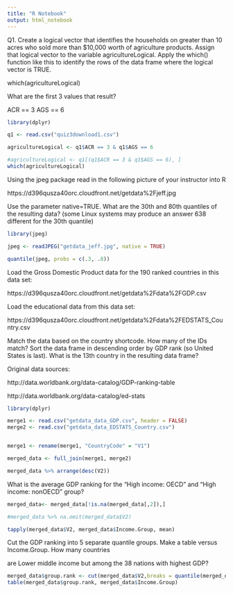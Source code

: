 ```yaml
---
title: "R Notebook"
output: html_notebook
---
```



Q1. 
Create a logical vector that identifies the households on greater than 10 acres who sold more than $10,000 worth of agriculture products. Assign that logical vector to the variable agricultureLogical. Apply the which() function like this to identify the rows of the data frame where the logical vector is TRUE. 

 which(agricultureLogical) 

What are the first 3 values that result?

ACR == 3
AGS == 6
```r
library(dplyr)

q1 <- read.csv("quiz3download1.csv")

agricultureLogical <- q1$ACR == 3 & q1$AGS == 6

#agricultureLogical <- q1[(q1$ACR == 3 & q1$AGS == 6), ]
which(agricultureLogical)


```


Using the jpeg package read in the following picture of your instructor into R

 https://d396qusza40orc.cloudfront.net/getdata%2Fjeff.jpg 

Use the parameter native=TRUE. What are the 30th and 80th quantiles of the resulting data? (some Linux systems may produce an answer 638 different for the 30th quantile)

```r
library(jpeg)

jpeg <- readJPEG("getdata_jeff.jpg", native = TRUE)

quantile(jpeg, probs = c(.3, .8))

```


Load the Gross Domestic Product data for the 190 ranked countries in this data set:

 https://d396qusza40orc.cloudfront.net/getdata%2Fdata%2FGDP.csv 

Load the educational data from this data set:

https://d396qusza40orc.cloudfront.net/getdata%2Fdata%2FEDSTATS_Country.csv

Match the data based on the country shortcode. How many of the IDs match? Sort the data frame in descending order by GDP rank (so United States is last). What is the 13th country in the resulting data frame?

Original data sources: 

http://data.worldbank.org/data-catalog/GDP-ranking-table

http://data.worldbank.org/data-catalog/ed-stats


```r
library(dplyr)

merge1 <- read.csv("getdata_data_GDP.csv", header = FALSE)
merge2 <- read.csv("getdata_data_EDSTATS_Country.csv")


merge1 <- rename(merge1, "CountryCode" = "V1")

merged_data <- full_join(merge1, merge2)

merged_data %>% arrange(desc(V2))

```

What is the average GDP ranking for the "High income: OECD" and "High income: nonOECD" group?

```r
merged_data<- merged_data[!is.na(merged_data[,2]),]

#merged_data %>% na.omit(merged_data$V2)

tapply(merged_data$V2, merged_data$Income.Group, mean)

```
Cut the GDP ranking into 5 separate quantile groups. Make a table versus Income.Group. How many countries

are Lower middle income but among the 38 nations with highest GDP?
```r

merged_data$group.rank <- cut(merged_data$V2,breaks = quantile(merged_data$V2,c(0,0.2,0.4,0.6,0.8,1)))
table(merged_data$group.rank, merged_data$Income.Group)

```


